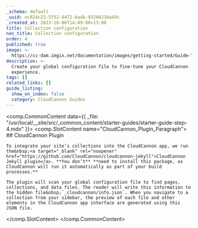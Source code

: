```yaml
---
_schema: default
_uuid: ec824c23-5f52-4472-ba4b-93204210a49c
_created_at: 2023-10-06T14:49:00+13:00
title: Collection configuration
nav_title: Collection configuration
order: 4
published: true
image: >-
  https://cc-dam.imgix.net/documentation/images/getting-started/Guide-Thumbnails/CloudCannon-Getting-Started-Thumbnail-Jekyll.png
description: >-
  Create your global configuration file to fine-tune your CloudCannon
  experience.
tags: []
related_links: []
guide_listing:
  show_on_index: false
  category: CloudCannon Guides
---
```

<comp.CommonContent data={{ _file: "/usr/local/__site/src/_common_content/starter-guides/starter-guide-step-4.mdx" }}>
  <comp.SlotContent name="CloudCannon_Plugin_Paragraph">
    ## CloudCannon Plugin

    To integrate your site’s collections into the CloudCannon app, we run the&nbsp;<a target="_blank" rel="noopener" href="https://github.com/CloudCannon/cloudcannon-jekyll">CloudCannon Jekyll plugin</a>. **You don’t** **need to install this package, as CloudCannon will run it automatically as part of your build processes.**

    The plugin will scan your global configuration file to find pages, collections, and data files. The reader will write this information to the hidden file&nbsp;`_cloudcannon/info.json`. When you navigate to a collection from your sidebar, the preview of each file and other elements in the CloudCannon app interface are generated using this JSON file.
  </comp.SlotContent>
</comp.CommonContent>